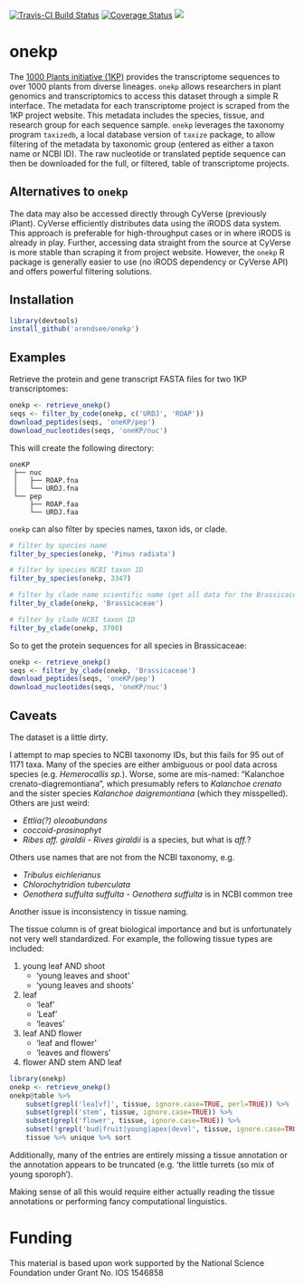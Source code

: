 [![Travis-CI Build Status](https://travis-ci.org/arendsee/onekp.svg?branch=master)](https://travis-ci.org/arendsee/onekp)
[![Coverage Status](https://img.shields.io/codecov/c/github/arendsee/onekp/master.svg)](https://codecov.io/github/arendsee/onekp?branch=master)
[![](https://badges.ropensci.org/178_status.svg)](https://github.com/ropensci/onboarding/issues/178)

# onekp

The [1000 Plants initiative
(1KP)](https://sites.google.com/a/ualberta.ca/onekp/) provides the
transcriptome sequences to over 1000 plants from diverse lineages. `onekp`
allows researchers in plant genomics and transcriptomics to access this dataset
through a simple R interface. The metadata for each transcriptome project is
scraped from the 1KP project website. This metadata includes the species,
tissue, and research group for each sequence sample. `onekp` leverages the
taxonomy program `taxizedb`, a local database version of `taxize` package, to
allow filtering of the metadata by taxonomic group (entered as either a taxon
name or NCBI ID). The raw nucleotide or translated peptide sequence can then be
downloaded for the full, or filtered, table of transcriptome projects. 

## Alternatives to `onekp`

The data may also be accessed directly through CyVerse (previously iPlant).
CyVerse efficiently distributes data using the iRODS data system. This approach
is preferable for high-throughput cases or in where iRODS is already in play.
Further, accessing data straight from the source at CyVerse is more stable than
scraping it from project website. However, the `onekp` R package is generally
easier to use (no iRODS dependency or CyVerse API) and offers powerful
filtering solutions. 

## Installation

```r
library(devtools)
install_github('arendsee/onekp')
```


## Examples

Retrieve the protein and gene transcript FASTA files for two 1KP transcriptomes: 

```r
onekp <- retrieve_onekp()
seqs <- filter_by_code(onekp, c('URDJ', 'ROAP'))
download_peptides(seqs, 'oneKP/pep')
download_nucleotides(seqs, 'oneKP/nuc')
```

This will create the following directory:

```
oneKP
 ├── nuc 
 │   ├── ROAP.fna
 │   └── URDJ.fna
 └── pep
     ├── ROAP.faa
     └── URDJ.faa
```

`onekp` can also filter by species names, taxon ids, or clade.

```r
# filter by species name
filter_by_species(onekp, 'Pinus radiata')

# filter by species NCBI taxon ID
filter_by_species(onekp, 3347)

# filter by clade name scientific name (get all data for the Brassicaceae family)
filter_by_clade(onekp, 'Brassicaceae')

# filter by clade NCBI taxon ID
filter_by_clade(onekp, 3700)
```

So to get the protein sequences for all species in Brassicaceae:

```r
onekp <- retrieve_onekp()
seqs <- filter_by_clade(onekp, 'Brassicaceae')
download_peptides(seqs, 'oneKP/pep')
download_nucleotides(seqs, 'oneKP/nuc')
```


## Caveats

The dataset is a little dirty.

I attempt to map species to NCBI taxonomy IDs, but this fails for 95 out of
1171 taxa. Many of the species are either ambiguous or pool data across species
(e.g. *Hemerocallis sp.*). Worse, some are mis-named: "Kalanchoe
crenato-diagremontiana", which presumably refers to *Kalanchoe crenato* and the
sister species *Kalanchoe daigremontiana* (which they misspelled). Others are
just weird:

 * *Ettlia(?) oleoabundans*
 * *coccoid-prasinophyt*
 * *Ribes aff. giraldii* - *Rives giraldii* is a species, but what is *aff.*?

Others use names that are not from the NCBI taxonomy, e.g.

 * *Tribulus eichlerianus*
 * *Chlorochytridion tuberculata*
 * *Oenothera suffulta suffulta* - *Oenothera suffulta* is in NCBI common tree

Another issue is inconsistency in tissue naming.

The tissue column is of great biological importance and but is unfortunately
not very well standardized. For example, the following tissue types are included:

 1. young leaf AND shoot
    - 'young leaves and shoot'
    - 'young leaves and shoots'
 2. leaf
    - 'leaf'
    - 'Leaf'
    - 'leaves'
 3. leaf AND flower
    - 'leaf and flower'
    - 'leaves and flowers'
 4. flower AND stem AND leaf

```r
library(onekp)
onekp <- retrieve_onekp()
onekp@table %>%
    subset(grepl('lea[vf]', tissue, ignore.case=TRUE, perl=TRUE)) %>%
    subset(grepl('stem', tissue, ignore.case=TRUE)) %>%
    subset(grepl('flower', tissue, ignore.case=TRUE)) %>%
    subset(!grepl('bud|fruit|young|apex|devel', tissue, ignore.case=TRUE, perl=TRUE)) %$%
    tissue %>% unique %>% sort
```

Additionally, many of the entries are entirely missing a tissue annotation or
the annotation appears to be truncated (e.g. 'the little turrets (so mix of
young sporoph').

Making sense of all this would require either actually reading the tissue
annotations or performing fancy computational linguistics.


# Funding

This material is based upon work supported by the National Science Foundation under Grant No. IOS 1546858
